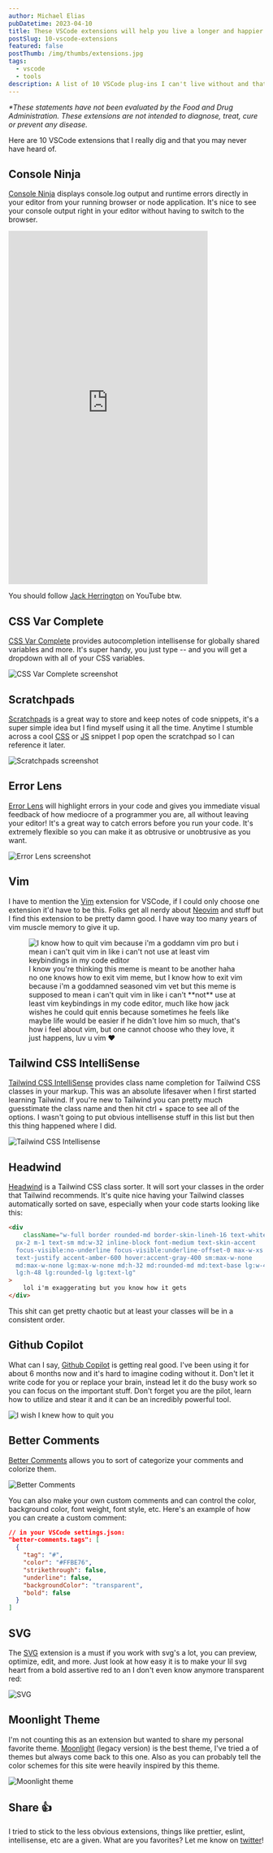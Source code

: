 ```yaml
---
author: Michael Elias
pubDatetime: 2023-04-10
title: These VSCode extensions will help you live a longer and happier life*
postSlug: 10-vscode-extensions
featured: false
postThumb: /img/thumbs/extensions.jpg
tags:
  - vscode
  - tools
description: A list of 10 VSCode plug-ins I can't live without and that you may never heard of
---
```



_*These statements have not been evaluated by the Food and Drug Administration. These extensions are not intended to diagnose, treat, cure or prevent any disease._

Here are 10 VSCode extensions that I really dig and that you may never have heard of.

## Console Ninja

[Console Ninja](https://marketplace.visualstudio.com/items?itemName=WallabyJs.console-ninja) displays console.log output and runtime errors directly in your editor from your running browser or node application. It's nice to see your console output right in your editor without having to switch to the browser.

<div class="embed-container rounded-md">
	<iframe
		width="392"
		height="696"
		src="https://www.youtube.com/embed/Z0Odn0pCf9w"
		title="Console Ninja is a Must Have VS Code Extension"
		class="rounded-md"
		frameborder="0"
		allow="accelerometer; autoplay; clipboard-write; encrypted-media; gyroscope; picture-in-picture; web-share"
		allowfullscreen
	></iframe>
</div>

You should follow [Jack Herrington](https://www.youtube.com/@jherr/) on YouTube btw.

## CSS Var Complete

[CSS Var Complete](https://marketplace.visualstudio.com/items?itemName=phoenisx.cssvar) provides autocompletion intellisense for globally shared <i><Tooltip client:visible content="*Cascading your Shitty Styles" title="CSS" /></i> variables and more. It's super handy, you just type -- and you will get a dropdown with all of your CSS variables.

<img
	src="/img/cssvarcomplete.jpg"
	alt="CSS Var Complete screenshot"
	class="rounded-md border border-skin-line"
/>

## Scratchpads

[Scratchpads](https://marketplace.visualstudio.com/items?itemName=buenon.scratchpads) is a great way to store and keep notes of code snippets, it's a super simple idea but I find myself using it all the time. Anytime I stumble across a cool [CSS](/tags/css) or [JS](/tags/javascript) snippet I pop open the scratchpad so I can reference it later.

<img
	src="/img/scratchpad_new.gif"
	alt="Scratchpads screenshot"
	class="rounded-md border border-skin-line"
/>

## Error Lens

[Error Lens](https://marketplace.visualstudio.com/items?itemName=usernamehw.errorlens) will highlight errors in your code and gives you immediate visual feedback of how mediocre of a programmer you are, all without leaving your editor! It's a great way to catch errors before you run your code. It's extremely flexible so you can make it as obtrusive or unobtrusive as you want.

<img
	src="/img/errorlens.png"
	alt="Error Lens screenshot"
	class="rounded-md border border-skin-line"
/>

## Vim

I have to mention the [Vim](https://marketplace.visualstudio.com/items?itemName=vscodevim.vim) extension for VSCode, if I could only choose one extension it'd have to be this. Folks get all nerdy about [Neovim](https://neovim.io/) and stuff but I find this extension to be pretty damn good. I have way too many years of vim muscle memory to give it up.

<figure>
	<img
		src="/img/quitvim.jpg"
		alt="I know how to quit vim because i'm a goddamn vim pro but i mean i can't quit vim in like i can't not use at least vim keybindings in my code editor"
		class="rounded-md border border-skin-line"
	/>
	<figcaption class="mt-2 text-xs"> I know you're thinking this meme is meant to be another haha no one knows how to exit vim meme, but I know how to exit vim because i'm a goddamned seasoned vim vet but this meme is supposed to mean i can't quit vim in like i can't **not** use at least vim keybindings in my code editor, much like how jack wishes he could quit ennis because sometimes he feels like maybe life would be easier if he didn't love him so much, that's how i feel about vim, but one cannot choose who they love, it just happens, luv u vim ❤️ </figcaption>
</figure>

## Tailwind CSS IntelliSense

[Tailwind CSS IntelliSense](https://marketplace.visualstudio.com/items?itemName=bradlc.vscode-tailwindcss) provides class name completion for Tailwind CSS classes in your markup. This was an absolute lifesaver when I first started learning Tailwind. If you're new to Tailwind you can pretty much guesstimate the class name and then hit ctrl + space to see all of the options. I wasn't going to put obvious intellisense stuff in this list but then this thing happened where I did.

<img
	src="/img/tailwindintelli.png"
	alt="Tailwind CSS Intellisense"
	class="rounded-md border border-skin-line"
/>

## Headwind

[Headwind](https://marketplace.visualstudio.com/items?itemName=heybourn.headwind) is a Tailwind CSS class sorter. It will sort your classes in the order that Tailwind recommends. It's quite nice having your Tailwind classes automatically sorted on save, especially when your code starts looking like this:

```html
<div
	className="w-full border rounded-md border-skin-lineh-16 text-white bg-black py-1 
  px-2 m-1 text-sm md:w-32 inline-block font-medium text-skin-accent 
  focus-visible:no-underline focus-visible:underline-offset-0 max-w-xs 
  text-justify accent-amber-600 hover:accent-gray-400 sm:max-w-none 
  md:max-w-none lg:max-w-none md:h-32 md:rounded-md md:text-base lg:w-48 
  lg:h-48 lg:rounded-lg lg:text-lg"
>
	lol i'm exaggerating but you know how it gets
</div>
```

This shit can get pretty chaotic but at least your classes will be in a consistent order.

## Github Copilot

What can I say, [Github Copilot](https://copilot.github.com/) is getting real good. I've been using it for about 6 months now and it's hard to imagine coding without it. Don't let it write code for you or replace your brain, instead let it do the busy work so you can focus on the important stuff. Don't forget you are the pilot, learn how to utilize and stear it and it can be an incredibly powerful tool.

<img
	src="/img/githubcopilot.jpg"
	alt="I wish I knew how to quit you"
	class="w-full rounded-md border border-skin-line"
/>

## Better Comments

[Better Comments](https://marketplace.visualstudio.com/items?itemName=aaron-bond.better-comments) allows you to sort of categorize your comments and colorize them.

<img
	src="/img/bettercomments.png"
	alt="Better Comments"
	class="w-full rounded-md border border-skin-line"
/>

You can also make your own custom comments and can control the color, background color, font weight, font style, etc. Here's an example of how you can create a custom comment:

```json
// in your VSCode settings.json:
"better-comments.tags": [
  {
    "tag": "#",
    "color": "#FFBE76",
    "strikethrough": false,
    "underline": false,
    "backgroundColor": "transparent",
    "bold": false
  }
]
```

## SVG

The [SVG](https://marketplace.visualstudio.com/items?itemName=jock.svg) extension is a must if you work with svg's a lot, you can preview, optimize, edit, and more. Just look at how easy it is to make your lil svg heart from a bold assertive red to an I don't even know anymore transparent red:

<img
	src="/img/svg.gif"
	alt="SVG"
	class="w-full rounded-md border border-skin-line"
/>

## Moonlight Theme

I'm not counting this as an extension but wanted to share my personal favorite theme. [Moonlight](_https://marketplace.visualstudio.com/items?itemName=atomiks.moonlight) (legacy version) is the best theme, I've tried a <i><Tooltip client:visible content="*A shit-ton is equivalent to 24 metric assloads." title="shit-ton" /></i> of themes but always come back to this one. Also as you can probably tell the color schemes for this site were heavily inspired by this theme.

<img
	src="/img/moonlight.jpg"
	alt="Moonlight theme"
	class="rounded-md border border-skin-line"
/>

## Share 👍

I tried to stick to the less obvious extensions, things like prettier, eslint, intellisense, etc are a given. What are you favorites? Let me know on [twitter](https://twitter.com/mikowl)!
